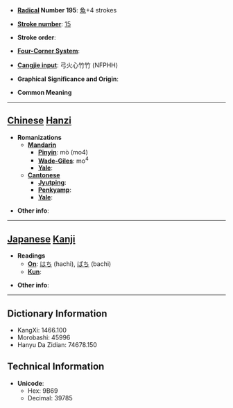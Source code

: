 * '''[[Wiktionary:Chinese radical index| Radical]] Number 195''': [[Wiktionary:Chinese radical index 魚|魚]]+4 strokes

* '''[[Wiktionary:Chinese total strokes index|Stroke number]]''': [[Wiktionary:Chinese total strokes index 15|15]]

* '''Stroke order''': 

* '''[[Wiktionary:Chinese four corner index|Four-Corner System]]''': 

* '''[[Wiktionary:Chinese Cangjie index|Cangjie input]]''': 弓火心竹竹 (NFPHH)

* '''Graphical Significance and Origin''': 

* '''Common Meaning'''

----

== [[Chinese]] [[Hanzi]] ==

* '''Romanizations'''
** '''[[Mandarin]]'''
*** '''[[Pinyin]]''': mò (mo4)
*** '''[[Wade-Giles]]''': mo<sup>4</sup>
*** '''[[Yale]]''': 
** '''[[Cantonese]]'''
*** '''[[Jyutping]]''':
*** '''[[Penkyamp]]''': 
*** '''[[Yale]]''': 

* '''Other info''': 

----

== [[Japanese]] [[Kanji]] ==

* '''Readings'''
** '''[[On]]''': [[はち]] (hachi), [[ばち]] (bachi)
** '''[[Kun]]''': 

* '''Other info''':  

----

== Dictionary Information ==

* KangXi: 1466.100
* Morobashi: 45996
* Hanyu Da Zidian: 74678.150

== Technical Information ==

* '''Unicode''':
** Hex: 9B69
** Decimal: 39785